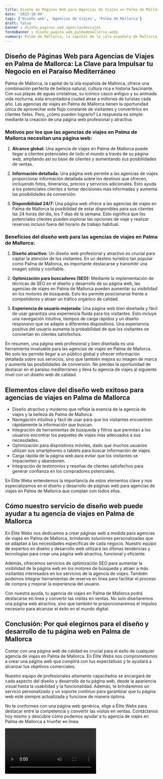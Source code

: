 ```yaml
---
title: Diseño de Páginas Web para Agencias de Viajes en Palma de Mallorca
date: '2023-10-04'
tags: ['Diseño web', 'Agencias de Viajes', 'Palma de Mallorca']
draft: false
banner : diseño_paginas_web_agenciasdeviajes
fondoBanner : diseño_pagina_web_palmademallorca.webp
summary: Palma de Mallorca, la capital de la isla española de Mallorca, ofrece una combinación perfecta de belleza natural, cultura rica e historia fascinante. Con sus playas de aguas cristalinas, su icónico casco antiguo y su animada vida nocturna, esta encantadora ciudad atrae a millones de turistas cada año. Las agencias de viajes en Palma de Mallorca tienen la oportunidad única de aprovechar este flujo constante de visitantes y convertirlos en clientes fieles. Pero, ¿cómo pueden lograrlo? La respuesta es simple mediante la creación de una página web profesional y atractiva.
---
```


## Diseño de Páginas Web para Agencias de Viajes en Palma de Mallorca: La Clave para Impulsar tu Negocio en el Paraíso Mediterráneo

Palma de Mallorca, la capital de la isla española de Mallorca, ofrece una combinación perfecta de belleza natural, cultura rica e historia fascinante. Con sus playas de aguas cristalinas, su icónico casco antiguo y su animada vida nocturna, esta encantadora ciudad atrae a millones de turistas cada año. Las agencias de viajes en Palma de Mallorca tienen la oportunidad única de aprovechar este flujo constante de visitantes y convertirlos en clientes fieles. Pero, ¿cómo pueden lograrlo? La respuesta es simple: mediante la creación de una página web profesional y atractiva.

### Motivos por los que las agencias de viajes en Palma de Mallorca necesitan una página web:

1. **Alcance global:** Una agencia de viajes en Palma de Mallorca puede llegar a clientes potenciales de todo el mundo a través de su página web, ampliando así su base de clientes y aumentando sus posibilidades de ventas.

2. **Información detallada:** Una página web permite a las agencias de viajes proporcionar información detallada sobre los destinos que ofrecen, incluyendo fotos, itinerarios, precios y servicios adicionales. Esto ayuda a los potenciales clientes a tomar decisiones más informadas y aumenta las posibilidades de conversión.

3. **Disponibilidad 24/7:** Una página web ofrece a las agencias de viajes en Palma de Mallorca la posibilidad de estar disponibles para sus clientes las 24 horas del día, los 7 días de la semana. Esto significa que los potenciales clientes pueden explorar las opciones de viaje y realizar reservas incluso fuera del horario de trabajo habitual.

### Beneficios del diseño web para las agencias de viajes en Palma de Mallorca:

1. **Diseño atractivo:** Un diseño web profesional y atractivo es crucial para captar la atención de los visitantes. En un destino turístico tan popular como Palma de Mallorca, es importante destacarse y transmitir una imagen sólida y confiable.

2. **Optimización para buscadores (SEO):** Mediante la implementación de técnicas de SEO en el diseño y desarrollo de su página web, las agencias de viajes en Palma de Mallorca pueden aumentar su visibilidad en los motores de búsqueda. Esto les permite posicionarse frente a competidores y atraer un tráfico orgánico de calidad.

3. **Experiencia de usuario mejorada:** Una página web bien diseñada y fácil de usar garantiza una experiencia fluida para los visitantes. Esto incluye una navegación intuitiva, tiempos de carga rápidos y un diseño responsivo que se adapte a diferentes dispositivos. Una experiencia positiva del usuario aumenta la probabilidad de que los visitantes se conviertan en clientes satisfechos.

En resumen, una página web profesional y bien diseñada es una herramienta invaluable para las agencias de viajes en Palma de Mallorca. No solo les permite llegar a un público global y ofrecer información detallada sobre sus servicios, sino que también mejora su imagen de marca y aumenta las posibilidades de conversión. No pierdas la oportunidad de destacar en el paraíso mediterráneo y lleva tu agencia de viajes al siguiente nivel con un diseño web de calidad.

<GifSeo />

<Cta />

## Elementos clave del diseño web exitoso para agencias de viajes en Palma de Mallorca

- Diseño atractivo y moderno que refleje la esencia de la agencia de viajes y la belleza de Palma de Mallorca.
- Navegación intuitiva y fácil de usar para que los visitantes encuentren rápidamente la información que buscan.
- Integración de herramientas de búsqueda y filtros que permitan a los usuarios encontrar los paquetes de viajes más adecuados a sus necesidades.
- Optimización para dispositivos móviles, dado que muchos usuarios utilizan sus smartphones o tablets para buscar información de viajes.
- Carga rápida de la página web para evitar que los visitantes se impacienten y abandonen.
- Integración de testimonios y reseñas de clientes satisfechos para generar confianza en los compradores potenciales.

En Élite Webs entendemos la importancia de estos elementos clave y nos especializamos en el diseño y desarrollo de páginas web para agencias de viajes en Palma de Mallorca que cumplan con todos ellos.

## Cómo nuestro servicio de diseño web puede ayudar a tu agencia de viajes en Palma de Mallorca

En Élite Webs nos dedicamos a crear páginas web a medida para agencias de viajes en Palma de Mallorca, brindando soluciones personalizadas que se adaptan a las necesidades específicas de cada negocio. Nuestro equipo de expertos en diseño y desarrollo web utilizará las últimas tendencias y tecnologías para crear una página web atractiva, funcional y eficiente.

Además, ofrecemos servicios de optimización SEO para aumentar la visibilidad de la página web en los motores de búsqueda y atraer a más visitantes interesados en los servicios de la agencia de viajes. También podemos integrar herramientas de reserva en línea para facilitar el proceso de compra y mejorar la experiencia del usuario.

Con nuestra ayuda, tu agencia de viajes en Palma de Mallorca podrá destacarse en línea y convertir las visitas en ventas. No solo diseñaremos una página web atractiva, sino que también te proporcionaremos el impulso necesario para alcanzar el éxito en el mundo digital.

## Conclusión: Por qué elegirnos para el diseño y desarrollo de tu página web en Palma de Mallorca

Contar con una página web de calidad es crucial para el éxito de cualquier agencia de viajes en Palma de Mallorca. En Élite Webs nos comprometemos a crear una página web que cumplirá con tus expectativas y te ayudará a alcanzar tus objetivos comerciales.

Nuestro equipo de profesionales altamente capacitados se encargará de cada aspecto del diseño y desarrollo de tu página web, desde la apariencia visual hasta la usabilidad y la funcionalidad. Además, te brindaremos un servicio personalizado y un soporte continuo para garantizar que tu página web esté siempre actualizada y funcione de manera óptima.

No te conformes con una página web genérica, elige a Élite Webs para destacar entre la competencia y convertir las visitas en ventas. Contáctanos hoy mismo y descubre cómo podemos ayudar a tu agencia de viajes en Palma de Mallorca a triunfar en línea.

<Video />

<CtaBot job='Agencias de Viajes' city='Palma de Mallorca'/>

<Gmaps query='Palma de Mallorca+españa+maps' />